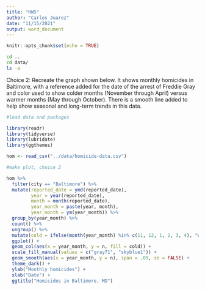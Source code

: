 ```yaml
---
title: "HW5"
author: "Carlos Juarez"
date: "11/15/2021"
output: word_document
---
```


```r
knitr::opts_chunk$set(echo = TRUE)
```

```bash
cd ..
cd data/
ls -a
```
Choice 2: Recreate the graph shown below. It shows monthly homicides in Baltimore, with a reference added for the date of the arrest of Freddie Gray and color used to show colder months (November through April) versus warmer months (May through October). There is a smooth line added to help show seasonal and long-term trends in this data.
```r
#load data and packages

library(readr)
library(tidyverse)
library(lubridate)
library(ggthemes)

hom <- read_csv("../data/homicide-data.csv")
```


```r
#make plot, choice 2

hom %>% 
  filter(city == "Baltimore") %>%
  mutate(reported_date = ymd(reported_date), 
         year = year(reported_date), 
         month = month(reported_date), 
         year_month = paste(year, month), 
         year_month = ym(year_month)) %>%
  group_by(year_month) %>%
  count() %>%
  ungroup() %>%
  mutate(cold = ifelse(month(year_month) %in% c(11, 12, 1, 2, 3, 4), "Winter", "Summer")) %>%
  ggplot() +
  geom_col(aes(x = year_month, y = n, fill = cold)) +
  scale_fill_manual(values = c("gray71", "skyblue1")) +
  geom_smooth(aes(x = year_month, y = n), span = .09, se = FALSE) +
  theme_dark() +
  ylab("Monthly homicides") +
  xlab("Date") +
  ggtitle("Homicides in Baltimore, MD") 
```

